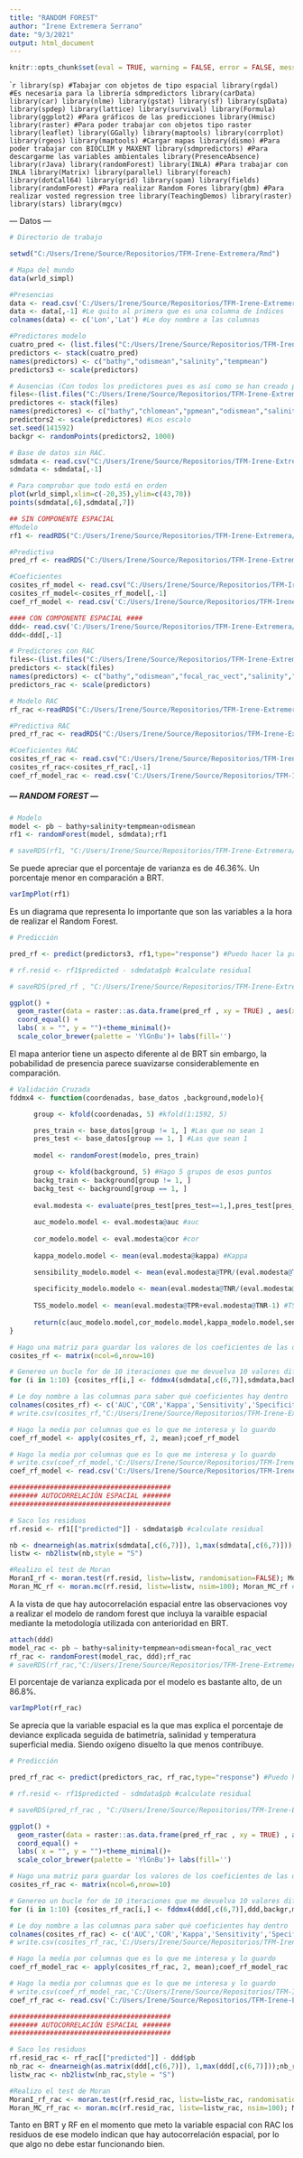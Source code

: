 ---
title: "RANDOM FOREST"
author: "Irene Extremera Serrano"
date: "9/3/2021"
output: html_document
---

```{r setup, include=FALSE}
knitr::opts_chunk$set(eval = TRUE, warning = FALSE, error = FALSE, message = FALSE, comment = " ")
```

````{r, warning=FALSE, message=FALSE, echo= FALSE}

library(sp) #Tabajar con objetos de tipo espacial
library(rgdal) #Es necesaria para la librería sdmpredictors
library(carData)
library(car)
library(nlme)
library(gstat)
library(sf)
library(spData)
library(spdep)
library(lattice)
library(survival)
library(Formula)
library(ggplot2) #Para gráficos de las predicciones
library(Hmisc)
library(raster) #Para poder trabajar con objetos tipo raster
library(leaflet)
library(GGally)
library(maptools)
library(corrplot)
library(rgeos)
library(maptools) #Cargar mapas
library(dismo) #Para poder trabajar con BIOCLIM y MAXENT
library(sdmpredictors) #Para descargarme las variables ambientales
library(PresenceAbsence)
library(rJava)
library(randomForest)
library(INLA) #Para trabajar con INLA
library(Matrix)
library(parallel)
library(foreach)
library(dotCall64)
library(grid)
library(spam)
library(fields)
library(randomForest) #Para realizar Random Fores
library(gbm) #Para realizar vosted regression tree
library(TeachingDemos)
library(raster)
library(stars)
library(mgcv)
```

#############################
####### --- Datos --- #######
#############################

```{r, echo= FALSE}

# Directorio de trabajo

setwd("C:/Users/Irene/Source/Repositorios/TFM-Irene-Extremera/Rmd")

# Mapa del mundo
data(wrld_simpl) 

#Presencias
data <- read.csv('C:/Users/Irene/Source/Repositorios/TFM-Irene-Extremera/Datos/Anchoas_Aqua_atln.csv',TRUE,",")
data <- data[,-1] #Le quito al primera que es una columna de índices
colnames(data) <- c('Lon','Lat') #Le doy nombre a las columnas

#Predictores modelo
cuatro_pred <- (list.files("C:/Users/Irene/Source/Repositorios/TFM-Irene-Extremera/Predictores/atl/Seleccionadas", full.names=T, pattern=".tif")) #Cargo bathy que lo he metido en una carpeta aparte
predictors <- stack(cuatro_pred)
names(predictors) <- c("bathy","odismean","salinity","tempmean")
predictors3 <- scale(predictors)

# Ausencias (Con todos los predictores pues es así como se han creado para meterlas al sdmdata_modelos)
files<-(list.files("C:/Users/Irene/Source/Repositorios/TFM-Irene-Extremera/Predictores/atl", full.names=T, pattern=".tif"))#change directory
predictores <- stack(files)
names(predictores) <- c("bathy","chlomean","ppmean","odismean","salinity","tempmean")
predictors2 <- scale(predictores) #Los escalo
set.seed(141592) 
backgr <- randomPoints(predictors2, 1000) 

# Base de datos sin RAC.
sdmdata <- read.csv("C:/Users/Irene/Source/Repositorios/TFM-Irene-Extremera/Datos/sdmdata_atln_modelos.csv")
sdmdata <- sdmdata[,-1]

# Para comprobar que todo está en orden
plot(wrld_simpl,xlim=c(-20,35),ylim=c(43,70))
points(sdmdata[,6],sdmdata[,7])

## SIN COMPONENTE ESPACIAL 
#Modelo
rf1 <- readRDS("C:/Users/Irene/Source/Repositorios/TFM-Irene-Extremera/RF y BRT/RF_model.rds")

#Predictiva
pred_rf <- readRDS("C:/Users/Irene/Source/Repositorios/TFM-Irene-Extremera/RF y BRT/Predicciones_RF_Atl.ascii")

#Coeficientes
cosites_rf_model <- read.csv("C:/Users/Irene/Source/Repositorios/TFM-Irene-Extremera/RF y BRT/coeficientes_rf_todos.csv")
cosites_rf_model<-cosites_rf_model[,-1]
coef_rf_model <- read.csv('C:/Users/Irene/Source/Repositorios/TFM-Irene-Extremera/RF y BRT/coeficientes_rf.csv')

#### CON COMPONENTE ESPACIAL ####
ddd<- read.csv('C:/Users/Irene/Source/Repositorios/TFM-Irene-Extremera/Datos/rac.csv') #Base de datos con RAC
ddd<-ddd[,-1]

# Predictores con RAC
files<-(list.files("C:/Users/Irene/Source/Repositorios/TFM-Irene-Extremera/Predictores/RAC", full.names=T, pattern=".tif"))
predictors <- stack(files)
names(predictors) <- c("bathy","odismean","focal_rac_vect","salinity","tempmean")
predictors_rac <- scale(predictors) 

# Modelo RAC
rf_rac <-readRDS("C:/Users/Irene/Source/Repositorios/TFM-Irene-Extremera/RF y BRT/RF_model_rac.rds")

#Predictiva RAC
pred_rf_rac <- readRDS("C:/Users/Irene/Source/Repositorios/TFM-Irene-Extremera/RF y BRT/Predicciones_RF_rac_Atl.ascii")

#Coeficientes RAC
cosites_rf_rac <- read.csv("C:/Users/Irene/Source/Repositorios/TFM-Irene-Extremera/RF y BRT/coeficientes_rf_rac_todos.csv")
cosites_rf_rac<-cosites_rf_rac[,-1]
coef_rf_model_rac <- read.csv('C:/Users/Irene/Source/Repositorios/TFM-Irene-Extremera/RF y BRT/coeficientes_rf_rac.csv')

```

#################################
##### --- RANDOM FOREST --- #####
#################################

```{r}

# Modelo
model <- pb ~ bathy+salinity+tempmean+odismean
rf1 <- randomForest(model, sdmdata);rf1

# saveRDS(rf1, "C:/Users/Irene/Source/Repositorios/TFM-Irene-Extremera/RF y BRT/RF_model.rds")

```

Se puede apreciar que el porcentaje de varianza es de 46.36%. Un porcentaje menor en comparación a BRT.

```{r}

varImpPlot(rf1)

```

Es un diagrama que representa lo importante que son las variables a la hora de realizar el Random Forest.

```{r}

# Predicción

pred_rf <- predict(predictors3, rf1,type="response") #Puedo hacer la predicción también

# rf.resid <- rf1$predicted - sdmdata$pb #calculate residual

# saveRDS(pred_rf , "C:/Users/Irene/Source/Repositorios/TFM-Irene-Extremera/RF y BRT/Predicciones_RF_Atl.ascii")

ggplot() +
  geom_raster(data = raster::as.data.frame(pred_rf , xy = TRUE) , aes(x = x, y = y, fill = layer)) +
  coord_equal() +
  labs( x = "", y = "")+theme_minimal()+
  scale_color_brewer(palette = 'YlGnBu')+ labs(fill='')

```

El mapa anterior tiene un aspecto diferente al de BRT sin embargo, la pobabilidad de presencia parece suavizarse considerablemente en comparación.

```{r}

# Validación Cruzada
fddmx4 <- function(coordenadas, base_datos ,background,modelo){

      group <- kfold(coordenadas, 5) #kfold(1:1592, 5)

      pres_train <- base_datos[group != 1, ] #Las que no sean 1
      pres_test <- base_datos[group == 1, ] #Las que sean 1
      
      model <- randomForest(modelo, pres_train)

      group <- kfold(background, 5) #Hago 5 grupos de esos puntos
      backg_train <- background[group != 1, ]
      backg_test <- background[group == 1, ]
      
      eval.modesta <- evaluate(pres_test[pres_test==1,],pres_test[pres_test==0,],model)
      
      auc_modelo.model <- eval.modesta@auc #auc
      
      cor_modelo.model <- eval.modesta@cor #cor
      
      kappa_modelo.model <- mean(eval.modesta@kappa) #Kappa

      sensibility_modelo.model <- mean(eval.modesta@TPR/(eval.modesta@TPR+eval.modesta@FNR)) #Sensibilidad
      
      specificity_modelo.modelo <- mean(eval.modesta@TNR/(eval.modesta@FPR+eval.modesta@TNR)) #Especificidad
      
      TSS_modelo.model <- mean(eval.modesta@TPR+eval.modesta@TNR-1) #TSS
      
      return(c(auc_modelo.model,cor_modelo.model,kappa_modelo.model,sensibility_modelo.model,specificity_modelo.modelo,TSS_modelo.model))
}

# Hago una matriz para guardar los valores de los coeficientes de las diez iteraciones que me devuelva la función 
cosites_rf <- matrix(ncol=6,nrow=10) 

# Genereo un bucle for de 10 iteraciones que me devuelva 10 valores diferentes de los 6 coeficientes.
for (i in 1:10) {cosites_rf[i,] <- fddmx4(sdmdata[,c(6,7)],sdmdata,backgr,model)}

# Le doy nombre a las columnas para saber qué coeficientes hay dentro
colnames(cosites_rf) <- c('AUC','COR','Kappa','Sensitivity','Specificity','TSS')
# write.csv(cosites_rf,"C:/Users/Irene/Source/Repositorios/TFM-Irene-Extremera/RF y BRT/coeficientes_rf_todos.csv")

# Hago la media por columnas que es lo que me interesa y lo guardo
coef_rf_model <- apply(cosites_rf, 2, mean);coef_rf_model 

# Hago la media por columnas que es lo que me interesa y lo guardo
# write.csv(coef_rf_model,'C:/Users/Irene/Source/Repositorios/TFM-Irene-Extremera/RF y BRT/coeficientes_rf.csv')
coef_rf_model <- read.csv('C:/Users/Irene/Source/Repositorios/TFM-Irene-Extremera/RF y BRT/coeficientes_rf.csv')

```

```{r}
########################################
####### AUTOCORRELACIÓN ESPACIAL #######
########################################

# Saco los residuos
rf.resid <- rf1[["predicted"]] - sdmdata$pb #calculate residual

nb <- dnearneigh(as.matrix(sdmdata[,c(6,7)]), 1,max(sdmdata[,c(6,7)]));nb 
listw <- nb2listw(nb,style = "S")

#Realizo el test de Moran
MoranI_rf <- moran.test(rf.resid, listw=listw, randomisation=FALSE); MoranI_rf #El p valor de 0.0015 me indica que si que hay autocorrelación espacial
Moran_MC_rf <- moran.mc(rf.resid, listw=listw, nsim=100); Moran_MC_rf #p valor de 0.0099  se rechaza Ho, lo cual indica que hay autocorrelación espacial

```

A la vista de que hay autocorrelación espacial entre las observaciones voy a realizar el modelo de random forest que incluya la varaible espacial mediante la metodología utilizada con anterioridad en BRT.

```{r}

attach(ddd)
model_rac <- pb ~ bathy+salinity+tempmean+odismean+focal_rac_vect
rf_rac <- randomForest(model_rac, ddd);rf_rac
# saveRDS(rf_rac,"C:/Users/Irene/Source/Repositorios/TFM-Irene-Extremera/RF y BRT/RF_model_rac.rds")

```

El porcentaje de varianza explicada por el modelo es bastante alto, de un 86.8%.

```{r}
varImpPlot(rf_rac)
```

Se aprecia que la variable espacial es la que mas explica el porcentaje de deviance explicada seguida de batimetría, salinidad y temperatura superficial media. Siendo oxígeno disuelto la que menos contribuye.

```{r}

# Predicción

pred_rf_rac <- predict(predictors_rac, rf_rac,type="response") #Puedo hacer la predicción también

# rf.resid <- rf1$predicted - sdmdata$pb #calculate residual

# saveRDS(pred_rf_rac , "C:/Users/Irene/Source/Repositorios/TFM-Irene-Extremera/RF y BRT/Predicciones_RF_rac_Atl.ascii")

ggplot() +
  geom_raster(data = raster::as.data.frame(pred_rf_rac , xy = TRUE) , aes(x = x, y = y, fill = layer)) +
  coord_equal() +
  labs( x = "", y = "")+theme_minimal()+
  scale_color_brewer(palette = 'YlGnBu')+ labs(fill='')

```

```{r}

# Hago una matriz para guardar los valores de los coeficientes de las diez iteraciones que me devuelva la función 
cosites_rf_rac <- matrix(ncol=6,nrow=10) 

# Genereo un bucle for de 10 iteraciones que me devuelva 10 valores diferentes de los 6 coeficientes.
for (i in 1:10) {cosites_rf_rac[i,] <- fddmx4(ddd[,c(6,7)],ddd,backgr,model_rac)}

# Le doy nombre a las columnas para saber qué coeficientes hay dentro
colnames(cosites_rf_rac) <- c('AUC','COR','Kappa','Sensitivity','Specificity','TSS')
# write.csv(cosites_rf_rac,'C:/Users/Irene/Source/Repositorios/TFM-Irene-Extremera/RF y BRT/coeficientes_rf_rac_todos.csv')

# Hago la media por columnas que es lo que me interesa y lo guardo
coef_rf_model_rac <- apply(cosites_rf_rac, 2, mean);coef_rf_model_rac 

# Hago la media por columnas que es lo que me interesa y lo guardo
# write.csv(coef_rf_model_rac,'C:/Users/Irene/Source/Repositorios/TFM-Irene-Extremera/RF y BRT/coeficientes_rf_rac.csv')
coef_rf_rac <- read.csv('C:/Users/Irene/Source/Repositorios/TFM-Irene-Extremera/RF y BRT/coeficientes_rf_rac.csv')

```


```{r}

########################################
####### AUTOCORRELACIÓN ESPACIAL #######
########################################

# Saco los residuos
rf.resid_rac <- rf_rac[["predicted"]] - ddd$pb 
nb_rac <- dnearneigh(as.matrix(ddd[,c(6,7)]), 1,max(ddd[,c(6,7)]));nb_rac 
listw_rac <- nb2listw(nb_rac,style = "S")

#Realizo el test de Moran
MoranI_rf_rac <- moran.test(rf.resid_rac, listw=listw_rac, randomisation=FALSE); MoranI_rf_rac #El p valor súper pequeño me indica que si que hay autocorrelación espacial
Moran_MC_rf_rac <- moran.mc(rf.resid_rac, listw=listw_rac, nsim=100); Moran_MC_rf_rac #p valor de 0.0099  se rechaza Ho, lo cual indica que hay autocorrelación espacial

```

Tanto en BRT y RF en el momento que meto la variable espacial con RAC los residuos de ese modelo indican que hay autocorrelación espacial, por lo que algo no debe estar funcionando bien.
